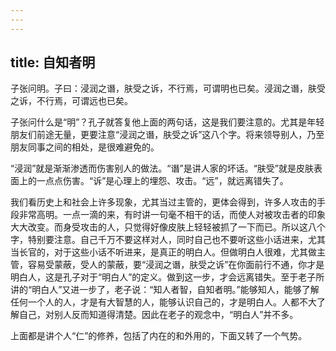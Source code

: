 ```yaml
---
---
---
```

title: 自知者明
---




子张问明。子曰：浸润之谮，肤受之诉，不行焉，可谓明也已矣。浸润之谮，肤受之诉，不行焉，可谓远也已矣。

子张问什么是“明”？孔子就答复他上面的两句话，这是我们要注意的。尤其是年轻朋友们前途无量，更要注意“浸润之谮，肤受之诉”这八个字。将来领导别人，乃至朋友同事之间的相处，是很难避免的。

“浸润”就是渐渐渗透而伤害别人的做法。“谮”是讲人家的坏话。“肤受”就是皮肤表面上的一点点伤害。“诉”是心理上的埋怨、攻击。“远”，就远离错失了。

我们看历史上和社会上许多现象，尤其当过主管的，更体会得到，许多人攻击的手段非常高明。一点一滴的来，有时讲一句毫不相干的话，而使人对被攻击者的印象大大改变。而身受攻击的人，只觉得好像皮肤上轻轻被抓了一下而已。所以这八个字，特别要注意。自己千万不要这样对人，同时自己也不要听这些小话进来，尤其当长官的，对于这些小话不听进来，是真正的明白人。但做明白人很难，尤其做主管，容易受蒙蔽，受人的蒙蔽，要“浸润之谮，肤受之诉”在你面前行不通，你才是明白人，这是孔子对于“明白人”的定义。做到这一步，才会远离错失。至于老子所讲的“明白人”又进一步了，老子说：“知人者智，自知者明。”能够知人，能够了解任何一个人的人，才是有大智慧的人，能够认识自己的，才是明白人。人都不大了解自己，对别人反而知道得清楚。因此在老子的观念中，“明白人”并不多。

上面都是讲个人“仁”的修养，包括了内在的和外用的，下面又转了一个气势。